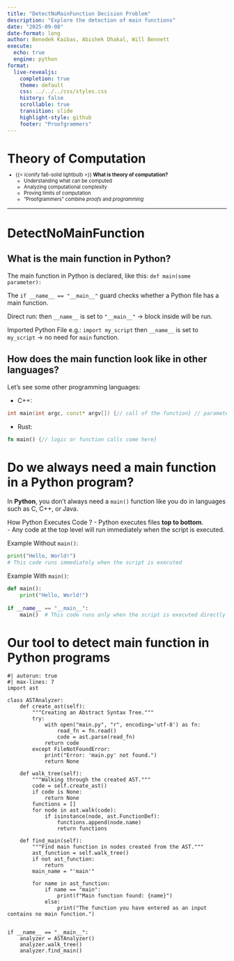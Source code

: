 ```yaml
---
title: "DetectNoMainFunction Decision Problem"
description: "Explore the detection of main functions"
date: "2025-09-08"
date-format: long
author: Benedek Kaibas, Abishek Dhakal, Will Bennett
execute:
  echo: true
  engine: python
format:
  live-revealjs:
    completion: true
    theme: default
    css: ../../../css/styles.css
    history: false
    scrollable: true
    transition: slide
    highlight-style: github
    footer: "Proofgrammers"
---
```


# Theory of Computation

::: {.fragment style="margin-top: -0.5em; font-size: 0.8em;"} 

- {{< iconify fa6-solid lightbulb >}} **What is theory of computation?**
    - Understanding what can be computed
    - Analyzing computational complexity
    - Proving limits of computation
    - "Proofgrammers" combine *proofs* and *programming*

:::

---

# DetectNoMainFunction

## What is the main function in Python?

The main function in Python is declared, like this: `def main(some parameter):`

The `if __name__ == "__main__"` guard checks whether a Python file has a main function.

Direct run: then `__name__` is set to `"__main__"` -> block inside will be run.

Imported Python File e.g.: `import my_script` then `__name__` is set to `my_script` ->
no need for `main` function.

## How does the main function look like in other languages?

Let's see some other programming languages:

- C++:

```cpp
int main(int argc, const* argv[]) {// call of the function} // parameters can be missed
```

- Rust:

```rust
fn main() {// logic or function calls come here}
```

# Do we always need a main function in a Python program?


In **Python**, you don’t always need a `main()` function like you do in languages such as C, C++, or Java.  

How Python Executes Code ?
- Python executes files **top to bottom**.  
- Any code at the top level will run immediately when the script is executed.  

Example Without `main()`:

```python
print("Hello, World!")
# This code runs immediately when the script is executed
```

Example With `main()`:

```python
def main():
    print("Hello, World!")  
    
if __name__ == "__main__":
    main()  # This code runs only when the script is executed directly
```

# Our tool to detect main function in Python programs

```pyodide
#| autorun: true
#| max-lines: 7
import ast

class ASTAnalyzer:
    def create_ast(self):
        """Creating an Abstract Syntax Tree."""
        try:
            with open("main.py", "r", encoding='utf-8') as fn:
                read_fn = fn.read()
                code = ast.parse(read_fn)
            return code
        except FileNotFoundError:
            print("Error: 'main.py' not found.")
            return None

    def walk_tree(self):
        """Walking through the created AST."""
        code = self.create_ast()
        if code is None:
            return None
        functions = []
        for node in ast.walk(code):
            if isinstance(node, ast.FunctionDef):
                functions.append(node.name)
                return functions

    def find_main(self):
        """Find main function in nodes created from the AST."""
        ast_function = self.walk_tree()
        if not ast_function:
            return
        main_name = "'main'"

        for name in ast_function:
            if name == "main":
                print(f"Main function found: {name}")
            else:
                print("The function you have entered as an input contains no main function.")


if __name__ == "__main__":
    analyzer = ASTAnalyzer()
    analyzer.walk_tree()
    analyzer.find_main()
```
